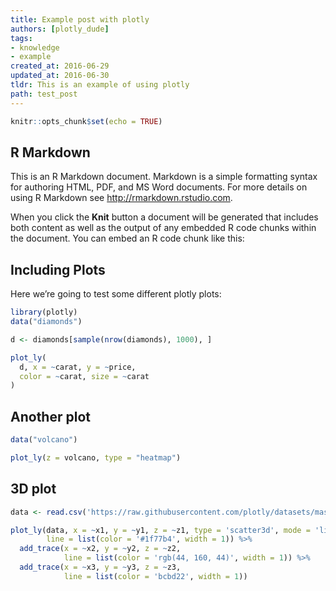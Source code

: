 ```yaml
---
title: Example post with plotly
authors: [plotly_dude]
tags:
- knowledge
- example
created_at: 2016-06-29
updated_at: 2016-06-30
tldr: This is an example of using plotly
path: test_post
---
```


```r
knitr::opts_chunk$set(echo = TRUE)
```

## R Markdown

This is an R Markdown document. Markdown is a simple formatting syntax for authoring HTML, PDF, and MS Word documents. For more details on using R Markdown see <http://rmarkdown.rstudio.com>.

When you click the **Knit** button a document will be generated that includes both content as well as the output of any embedded R code chunks within the document. You can embed an R code chunk like this:

## Including Plots

Here we're going to test some different plotly plots:

```r
library(plotly)
data("diamonds")

d <- diamonds[sample(nrow(diamonds), 1000), ]

plot_ly(
  d, x = ~carat, y = ~price,
  color = ~carat, size = ~carat
)
```

## Another plot

```r
data("volcano")

plot_ly(z = volcano, type = "heatmap")
```

## 3D plot

```r
data <- read.csv('https://raw.githubusercontent.com/plotly/datasets/master/_3d-line-plot.csv')

plot_ly(data, x = ~x1, y = ~y1, z = ~z1, type = 'scatter3d', mode = 'lines',
        line = list(color = '#1f77b4', width = 1)) %>%
  add_trace(x = ~x2, y = ~y2, z = ~z2,
            line = list(color = 'rgb(44, 160, 44)', width = 1)) %>%
  add_trace(x = ~x3, y = ~y3, z = ~z3,
            line = list(color = 'bcbd22', width = 1))
```

